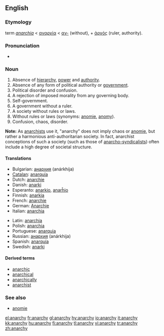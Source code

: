 ==English==
{{wikipedia}}
===Etymology===
{{NL.}} term ''[[anarchia]]'' < {{Gr.}} [[αναρχία]] < [[α-|αν-]] (without), + [[ἀρχός]] (ruler, authority).

===Pronunciation===
*{{IPA|/ˈænərki/}}

===Noun===
{{en-noun|anarchies|-}}

# Absence of [[hierarchy]], [[power]] and [[authority]].
# Absence of any form of political authority or [[government]].
# Political disorder and confusion.
# A rejection of imposed morality from any governing body.
# Self-government.
# A government without a ruler.
# A society without rules or laws.
# Without rules or laws (synonyms: [[anomie]], [[anomy]]).
# Confusion, chaos, disorder.

'''Note:'''  As [[w:Anarchism|anarchists]] use it, "anarchy" does not imply chaos or [[anomie]], but rather a harmonious anti-authoritarian society. In fact, anarchist conceptions of such a society (such as those of [[w:Anarcho-syndicalism | anarcho-syndicalists]]) often include a high degree of societal structure.

====Translations====
{{trans-top|anarchy}}
*Bulgarian: [[анархия]] (anárkhija) {{f}} {{l}}
*[[Catalan]]: [[anarquía]] {{f}}
*Dutch: [[anarchie]] {{f}}
*Danish: [[anarki]]
*Esperanto: [[anarkio]], [[anarĥio]]
*Finnish: [[anarkia]]
*French: [[anarchie]] {{f}}
*German: [[Anarchie]] {{f}}
*Italian: [[anarchia]] {{f}}
{{trans-mid}}
*Latin: [[anarchia]] {{f}}
*Polish: [[anarchia]] {{f}}
*Portuguese: [[anarquia]] {{f}}
*Russian: [[анархия]] (anárkhija) {{f}}
*Spanish: [[anarquía]] {{f}}
*Swedish: [[anarki]]
{{trans-bottom}}

====Derived terms====
*[[anarchic]]
*[[anarchical]]
*[[anarchically]]
*[[anarchist]]

===See also===
*[[anomie]]

[[el:anarchy]]
[[fr:anarchy]]
[[gl:anarchy]]
[[hy:anarchy]]
[[io:anarchy]]
[[it:anarchy]]
[[kk:anarchy]]
[[hu:anarchy]]
[[fi:anarchy]]
[[tl:anarchy]]
[[vi:anarchy]]
[[tr:anarchy]]
[[zh:anarchy]]